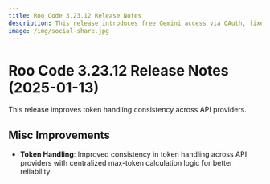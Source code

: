```yaml
---
title: Roo Code 3.23.12 Release Notes
description: This release introduces free Gemini access via OAuth, fixes several bugs, and improves the overall user experience.
image: /img/social-share.jpg
---
```


# Roo Code 3.23.12 Release Notes (2025-01-13)

This release improves token handling consistency across API providers.

## Misc Improvements

* **Token Handling**: Improved consistency in token handling across API providers with centralized max-token calculation logic for better reliability